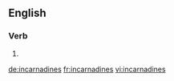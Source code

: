==English==

===Verb===
{{head|en|verb form}}

# {{en-third-person singular of|incarnadine}}

[[de:incarnadines]]
[[fr:incarnadines]]
[[vi:incarnadines]]